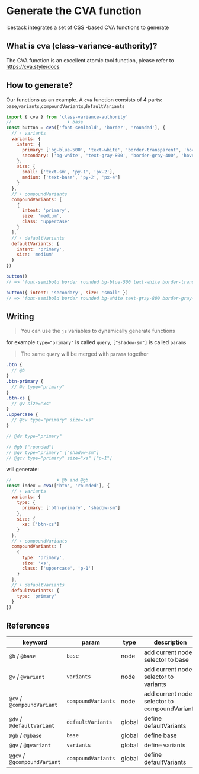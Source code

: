 # Generate the CVA function

icestack integrates a set of CSS -based CVA functions to generate

## What is cva (class-variance-authority)?

The CVA function is an excellent atomic tool function, please refer to https://cva.style/docs

## How to generate?

Our functions as an example. A `cva` function consists of 4 parts: `base`,`variants`,`compoundVariants`,`defaultVariants`

```js
import { cva } from 'class-variance-authority'
//                     ⬇️ base
const button = cva(['font-semibold', 'border', 'rounded'], {
  // ⬇️ variants
  variants: {
    intent: {
      primary: ['bg-blue-500', 'text-white', 'border-transparent', 'hover:bg-blue-600'],
      secondary: ['bg-white', 'text-gray-800', 'border-gray-400', 'hover:bg-gray-100']
    },
    size: {
      small: ['text-sm', 'py-1', 'px-2'],
      medium: ['text-base', 'py-2', 'px-4']
    }
  },
  // ⬇️ compoundVariants
  compoundVariants: [
    {
      intent: 'primary',
      size: 'medium',
      class: 'uppercase'
    }
  ],
  // ⬇️ defaultVariants
  defaultVariants: {
    intent: 'primary',
    size: 'medium'
  }
})

button()
// => "font-semibold border rounded bg-blue-500 text-white border-transparent hover:bg-blue-600 text-base py-2 px-4 uppercase"

button({ intent: 'secondary', size: 'small' })
// => "font-semibold border rounded bg-white text-gray-800 border-gray-400 hover:bg-gray-100 text-sm py-1 px-2"
```

## Writing

> You can use the `js` variables to dynamically generate functions

for example `type="primary"` is called `query`, `["shadow-sm"]` is called `params`

> The same `query` will be merged with `params` together

```scss
.btn {
  // @b
}
.btn-primary {
  // @v type="primary"
}
.btn-xs {
  // @v size="xs"
}
.uppercase {
  // @cv type="primary" size="xs"
}

// @dv type="primary"

// @gb ["rounded"]
// @gv type="primary" ["shadow-sm"]
// @gcv type="primary" size="xs" ["p-1"]
```

will generate:

```js
//                 ⬇️ @b and @gb
const index = cva(['btn', 'rounded'], {
  // ⬇️ variants
  variants: {
    type: {
      primary: ['btn-primary', 'shadow-sm']
    },
    size: {
      xs: ['btn-xs']
    }
  },
  // ⬇️ compoundVariants
  compoundVariants: [
    {
      type: 'primary',
      size: 'xs',
      class: ['uppercase', 'p-1']
    }
  ],
  // ⬇️ defaultVariants
  defaultVariants: {
    type: 'primary'
  }
})
```

## References

| keyword                      | param              | type   | description                                   |
| ---------------------------- | ------------------ | ------ | --------------------------------------------- |
| `@b` / `@base`               | `base`             | node   | add current node selector to base             |
| `@v` / `@variant`            | `variants`         | node   | add current node selector to variants         |
| `@cv` / `@compoundVariant`   | `compoundVariants` | node   | add current node selector to compoundVariants |
| `@dv` / `@defaultVariant`    | `defaultVariants`  | global | define defaultVariants                        |
| `@gb` / `@gbase`             | `base`             | global | define base                                   |
| `@gv` / `@gvariant`          | `variants`         | global | define variants                               |
| `@gcv` / `@gcompoundVariant` | `compoundVariants` | global | define defaultVariants                        |
